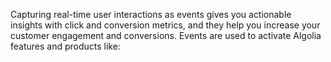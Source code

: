 Capturing real-time user interactions as events gives you actionable insights with click and conversion metrics,
and they help you increase your customer engagement and conversions.
Events are used to activate Algolia features and products like:
